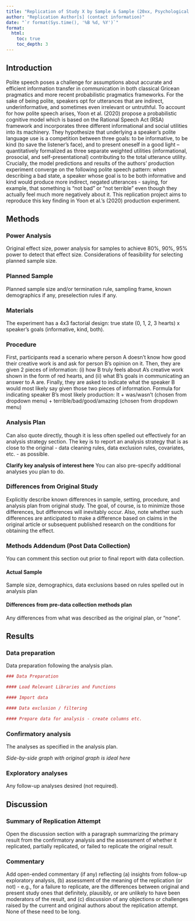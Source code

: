 ```yaml
---
title: "Replication of Study X by Sample & Sample (20xx, Psychological Science)"
author: "Replication Author[s] (contact information)"
date: "`r format(Sys.time(), '%B %d, %Y')`"
format:
  html:
    toc: true
    toc_depth: 3
---
```


<!-- Replication reports should all use this template to standardize reporting across projects.  These reports will be public supplementary materials that accompany the summary report(s) of the aggregate results. -->

## Introduction

Polite speech poses a challenge for assumptions about accurate and efficient information transfer in communication in both classical Gricean pragmatics and more recent probabilistic pragmatics frameworks. For the sake of being polite, speakers opt for utterances that are indirect, underinformative, and sometimes even irrelevant or untruthful. To account for how polite speech arises, Yoon et al. (2020) propose a probabilistic cognitive model which is based on the Rational Speech Act (RSA) framework and incorporates three different informational and social utilities into its machinery. They hypothesize that underlying a speaker’s polite language use is a competition between three goals: to be informative, to be kind (to save the listener’s face), and to present oneself in a good light – quantitatively formalized as three separate weighted utilities (informational, prosocial, and self-presentational) contributing to the total utterance utility. Crucially, the model predictions and results of the authors' production experiment converge on the following polite speech pattern: when describing a bad state, a speaker whose goal is to be both informative and kind would produce more indirect, negated utterances - saying, for example, that something is "not bad" or "not terrible" even though they actually feel much more negatively about it. This replication project aims to reproduce this key finding in Yoon et al.'s (2020) production experiment.


## Methods

### Power Analysis

Original effect size, power analysis for samples to achieve 80%, 90%, 95% power to detect that effect size.  Considerations of feasibility for selecting planned sample size.

### Planned Sample

Planned sample size and/or termination rule, sampling frame, known demographics if any, preselection rules if any.

### Materials

The experiment has a 4x3 factorial design: true state (0, 1, 2, 3 hearts) x speaker’s goals (informative, kind, both).

### Procedure	

First, participants read a scenario where person A doesn’t know how good their creative work is and ask for person B’s opinion on it. Then, they are given 2 pieces of information: (i) how B truly feels about A’s creative work shown in the form of red hearts, and (ii) what B’s goals in communicating an answer to A are.
Finally, they are asked to indicate what the speaker B would most likely say given those two pieces of information. Formula for indicating speaker B’s most likely production: It + was/wasn’t (chosen from dropdown menu) + terrible/bad/good/amazing (chosen from dropdown menu) 


### Analysis Plan

Can also quote directly, though it is less often spelled out effectively for an analysis strategy section.  The key is to report an analysis strategy that is as close to the original - data cleaning rules, data exclusion rules, covariates, etc. - as possible.  

**Clarify key analysis of interest here**  You can also pre-specify additional analyses you plan to do.

### Differences from Original Study

Explicitly describe known differences in sample, setting, procedure, and analysis plan from original study.  The goal, of course, is to minimize those differences, but differences will inevitably occur.  Also, note whether such differences are anticipated to make a difference based on claims in the original article or subsequent published research on the conditions for obtaining the effect.

### Methods Addendum (Post Data Collection)

You can comment this section out prior to final report with data collection.

#### Actual Sample
  Sample size, demographics, data exclusions based on rules spelled out in analysis plan

#### Differences from pre-data collection methods plan
  Any differences from what was described as the original plan, or “none”.


## Results


### Data preparation

Data preparation following the analysis plan.
	
```r
### Data Preparation

#### Load Relevant Libraries and Functions

#### Import data

#### Data exclusion / filtering

#### Prepare data for analysis - create columns etc.
```

### Confirmatory analysis

The analyses as specified in the analysis plan.  

*Side-by-side graph with original graph is ideal here*

### Exploratory analyses

Any follow-up analyses desired (not required).  

## Discussion

### Summary of Replication Attempt

Open the discussion section with a paragraph summarizing the primary result from the confirmatory analysis and the assessment of whether it replicated, partially replicated, or failed to replicate the original result.  

### Commentary

Add open-ended commentary (if any) reflecting (a) insights from follow-up exploratory analysis, (b) assessment of the meaning of the replication (or not) - e.g., for a failure to replicate, are the differences between original and present study ones that definitely, plausibly, or are unlikely to have been moderators of the result, and (c) discussion of any objections or challenges raised by the current and original authors about the replication attempt.  None of these need to be long.
